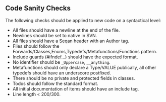 
== Code Sanity Checks ==

The following checks should be applied to new code on a syntactical level:

*All files should have a newline at the end of the file.
*Newlines should be set to native in SVN.
*All files should have a Seqan header with an Author tag.
*Files should follow the Forwards/Classes,Enums,Typedefs/Metafunctions/Functions pattern.
*Include guards (#ifndef...) should have the expected format.
*No identifier should be <tt>_Uppercase</tt>, <tt>__anything</tt>.
*Metafunctions should only declare a Type/VALUE publically, all other typedefs should have an underscore postfixed.
*There should be no private and protected fields in classes.
*Todos should follow the standard format.
*All initial documentation of items should have an include tag.
*Line length < 200/300.



{{TracNotice|{{PAGENAME}}}}